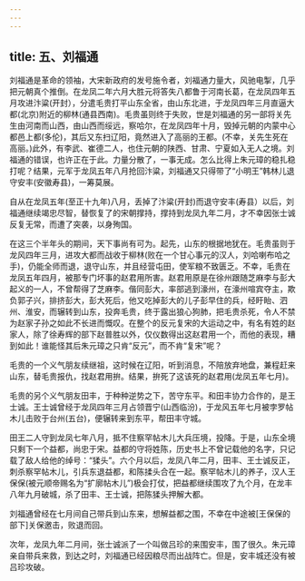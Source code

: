 ```yaml
---
---
---
```

title: 五、刘福通
---



刘福通是革命的领袖，大宋新政府的发号施令者，刘福通力量大，风驰电掣，几乎把元朝真个推倒。在龙凤二年六月大胜元将答失八都鲁于河南长葛，在龙凤四年五月攻进汴粱(开封），分遣毛贵打平山东全省，由山东北进，于龙凤四年三月直逼大都(北京)附近的柳林(通县西南)。毛贵虽则终于失败，世是刘福通的另一部将关先生由河南而山西，由山西而绥远，察哈尔，在龙凤四年十月，毁掉元朝的内蒙中心都邑上都(多伦)，其后又东扫辽阳，竟然进入了高丽的王都。(不幸，关先生死在高丽。)此外，有李武、崔德二人，也住元朝的陕西、甘肃、宁夏如入无人之境。刘福通的错误，也许正在于此。力量分散了，一事无成。怎么比得上朱元璋的稳扎稳打呢？结果，元军于龙凤五年八月抢回汴粱，刘福通又只得带了“小明王”韩林儿退守安丰(安徽寿县)，一筹莫展。

自从在龙凤五年(至正十九年)八月，丢掉了汴粱(开封)而退守安丰(寿县）以后，刘福通继续竭忠尽智，替恢复了的宋朝撑持，撑持到龙凤九年二月，才不幸因张士诚反复无常，而遭了突袭，以身殉国。

在这三个半年头的期间，天下事尚有可为。起先，山东的根据地犹在。毛贵虽则于龙风四年三月，进攻大都而战收于柳林(败在一个甘心事元的汉人，刘哈喇布哈之手)，仍能全师而退，退守山东，并且经营屯田，使军粮不致匮乏。不幸，毛贵在龙凤五年四月，被那专门坏事的赵君用所害。赵君用原是在徐州跟随芝麻李与彭大起义的一人，不曾帮得了芝麻李。偕同彭大，率部逃到濠州，在濠州喧宾夺主，欺负郭子兴，排挤彭大，彭大死后，他又吃掉彭大的儿子彭早住的兵，经盱眙、泗州、淮安，而辗转到山东，投奔毛贵，终于露出狼心狗肺，把毛贵杀死，令人不禁为赵家子孙之如此不长进而慨叹。在整个的反元复宋的大运动之中，有名有姓的赵家人，除了徐寿辉的部下赵普胜以外，仅仪数得出这赵君用一个，而他的表现，糟到如此！谁能怪其后朱元璋之只肯“反元”，而不肯“复宋”呢？

毛贵的一个义气朋友续继祖，这时候在辽阳，听到消息，不陪放弃地盘，兼程赶来山东，替毛贵报仇，找赵君用拚。结果，拚死了这该死的赵君用(龙凤五年七月)。

毛贵的另个义气朋友田丰，于种种逆势之下，苦守东平。和田丰协力合作的，是王士诚。王士诚曾经于龙凤四年三月占领晋宁(山西临汾)，于龙风五年七月被孛罗帖木儿击败于台州(五台)，便辗转来到东平，帮田丰守城。

田王二人守到龙凤七年八月，抵不住察罕帖木儿大兵压境，投降。于是，山东全境只剩下一个益都，尚忠于宋。益都的守将姓陈，历史书上不曾记载他的名字，只记载了敌人给他的绰号：“猱头”。六个月以后，龙凤八年二月，田丰、王士诚反正，刺杀察罕帖木儿，引兵东退益都，和陈揉头合在一起。察罕帖木儿的养子，汉人王保保(被元顺帝赐名为“扩廓帖木儿”)极会打仗，把益都继续围攻了九个月，在龙丰八年九月破城，杀了田丰、王士诚，把陈猱头押解大都。

刘福通曾经在七月间自己带兵到山东来，想解益都之围，不幸在中途被[王保保的部下]关保邀击，败退而回。

次年，龙凤九年二月间，张士诚派了一个叫做吕珍的来围安丰，围了很久。朱元璋亲自带兵来救，到达之时，刘福通已经因粮尽而出战阵亡。但是，安丰城还没有被吕珍攻破。